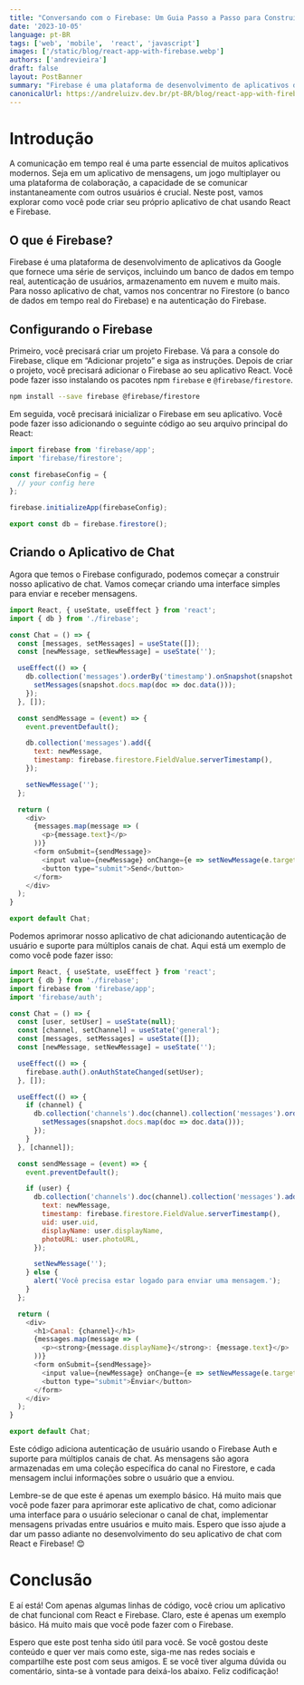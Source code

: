```yaml
---
title: "Conversando com o Firebase: Um Guia Passo a Passo para Construir seu Próprio Aplicativo de Chat com React"
date: '2023-10-05'
language: pt-BR
tags: ['web', 'mobile',  'react', 'javascript']
images: ['/static/blog/react-app-with-firebase.webp']
authors: ['andrevieira']
draft: false
layout: PostBanner
summary: "Firebase é uma plataforma de desenvolvimento de aplicativos da Google que fornece uma série de serviços, incluindo um banco de dados em tempo real, autenticação de usuários, armazenamento em nuvem e muito mais."
canonicalUrl: https://andreluizv.dev.br/pt-BR/blog/react-app-with-firebase
---
```


# Introdução
A comunicação em tempo real é uma parte essencial de muitos aplicativos modernos. Seja em um aplicativo de mensagens, um jogo multiplayer ou uma plataforma de colaboração, a capacidade de se comunicar instantaneamente com outros usuários é crucial. Neste post, vamos explorar como você pode criar seu próprio aplicativo de chat usando React e Firebase.

##  O que é Firebase?
Firebase é uma plataforma de desenvolvimento de aplicativos da Google que fornece uma série de serviços, incluindo um banco de dados em tempo real, autenticação de usuários, armazenamento em nuvem e muito mais. Para nosso aplicativo de chat, vamos nos concentrar no Firestore (o banco de dados em tempo real do Firebase) e na autenticação do Firebase.

## Configurando o Firebase
Primeiro, você precisará criar um projeto Firebase. Vá para a console do Firebase, clique em “Adicionar projeto” e siga as instruções. Depois de criar o projeto, você precisará adicionar o Firebase ao seu aplicativo React. Você pode fazer isso instalando os pacotes npm `firebase` e `@firebase/firestore`.

``` bash
npm install --save firebase @firebase/firestore
```

Em seguida, você precisará inicializar o Firebase em seu aplicativo. Você pode fazer isso adicionando o seguinte código ao seu arquivo principal do React:

``` javascript
import firebase from 'firebase/app';
import 'firebase/firestore';

const firebaseConfig = {
  // your config here
};

firebase.initializeApp(firebaseConfig);

export const db = firebase.firestore();
```

## Criando o Aplicativo de Chat
Agora que temos o Firebase configurado, podemos começar a construir nosso aplicativo de chat. Vamos começar criando uma interface simples para enviar e receber mensagens.

``` javascript
import React, { useState, useEffect } from 'react';
import { db } from './firebase';

const Chat = () => {
  const [messages, setMessages] = useState([]);
  const [newMessage, setNewMessage] = useState('');

  useEffect(() => {
    db.collection('messages').orderBy('timestamp').onSnapshot(snapshot => {
      setMessages(snapshot.docs.map(doc => doc.data()));
    });
  }, []);

  const sendMessage = (event) => {
    event.preventDefault();

    db.collection('messages').add({
      text: newMessage,
      timestamp: firebase.firestore.FieldValue.serverTimestamp(),
    });

    setNewMessage('');
  };

  return (
    <div>
      {messages.map(message => (
        <p>{message.text}</p>
      ))}
      <form onSubmit={sendMessage}>
        <input value={newMessage} onChange={e => setNewMessage(e.target.value)} />
        <button type="submit">Send</button>
      </form>
    </div>
  );
}

export default Chat;
```

Podemos aprimorar nosso aplicativo de chat adicionando autenticação de usuário e suporte para múltiplos canais de chat. Aqui está um exemplo de como você pode fazer isso:

``` javascript
import React, { useState, useEffect } from 'react';
import { db } from './firebase';
import firebase from 'firebase/app';
import 'firebase/auth';

const Chat = () => {
  const [user, setUser] = useState(null);
  const [channel, setChannel] = useState('general');
  const [messages, setMessages] = useState([]);
  const [newMessage, setNewMessage] = useState('');

  useEffect(() => {
    firebase.auth().onAuthStateChanged(setUser);
  }, []);

  useEffect(() => {
    if (channel) {
      db.collection('channels').doc(channel).collection('messages').orderBy('timestamp').onSnapshot(snapshot => {
        setMessages(snapshot.docs.map(doc => doc.data()));
      });
    }
  }, [channel]);

  const sendMessage = (event) => {
    event.preventDefault();

    if (user) {
      db.collection('channels').doc(channel).collection('messages').add({
        text: newMessage,
        timestamp: firebase.firestore.FieldValue.serverTimestamp(),
        uid: user.uid,
        displayName: user.displayName,
        photoURL: user.photoURL,
      });

      setNewMessage('');
    } else {
      alert('Você precisa estar logado para enviar uma mensagem.');
    }
  };

  return (
    <div>
      <h1>Canal: {channel}</h1>
      {messages.map(message => (
        <p><strong>{message.displayName}</strong>: {message.text}</p>
      ))}
      <form onSubmit={sendMessage}>
        <input value={newMessage} onChange={e => setNewMessage(e.target.value)} />
        <button type="submit">Enviar</button>
      </form>
    </div>
  );
}

export default Chat;
```

Este código adiciona autenticação de usuário usando o Firebase Auth e suporte para múltiplos canais de chat. As mensagens são agora armazenadas em uma coleção específica do canal no Firestore, e cada mensagem inclui informações sobre o usuário que a enviou.

Lembre-se de que este é apenas um exemplo básico. Há muito mais que você pode fazer para aprimorar este aplicativo de chat, como adicionar uma interface para o usuário selecionar o canal de chat, implementar mensagens privadas entre usuários e muito mais. Espero que isso ajude a dar um passo adiante no desenvolvimento do seu aplicativo de chat com React e Firebase! 😊

# Conclusão
E aí está! Com apenas algumas linhas de código, você criou um aplicativo de chat funcional com React e Firebase. Claro, este é apenas um exemplo básico. Há muito mais que você pode fazer com o Firebase.

Espero que este post tenha sido útil para você. Se você gostou deste conteúdo e quer ver mais como este, siga-me nas redes sociais e compartilhe este post com seus amigos. E se você tiver alguma dúvida ou comentário, sinta-se à vontade para deixá-los abaixo. Feliz codificação!